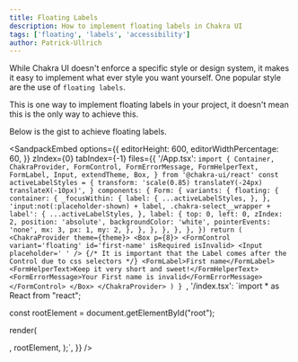 ```yaml
---
title: Floating Labels
description: How to implement floating labels in Chakra UI
tags: ['floating', 'labels', 'accessibility']
author: Patrick-Ullrich
---
```


While Chakra UI doesn't enforce a specific style or design system, it makes it
easy to implement what ever style you want yourself. One popular style are the
use of `floating labels`.

This is one way to implement floating labels in your project, it doesn't mean
this is the only way to achieve this.

Below is the gist to achieve floating labels.

<SandpackEmbed
  options={{
    editorHeight: 600,
    editorWidthPercentage: 60,
  }}
  zIndex={0}
  tabIndex={-1}
  files={{
    '/App.tsx': `import {
  Container,
  ChakraProvider,
  FormControl,
  FormErrorMessage,
  FormHelperText,
  FormLabel,
  Input,
  extendTheme,
  Box,
} from '@chakra-ui/react'
const activeLabelStyles = {
  transform: 'scale(0.85) translateY(-24px) translateX(-10px)',
}
  components: {
    Form: {
      variants: {
        floating: {
          container: {
            _focusWithin: {
              label: {
                ...activeLabelStyles,
              },
            },
            'input:not(:placeholder-shown) + label, .chakra-select__wrapper + label':
              {
                ...activeLabelStyles,
              },
            label: {
              top: 0,
              left: 0,
              zIndex: 2,
              position: 'absolute',
              backgroundColor: 'white',
              pointerEvents: 'none',
              mx: 3,
              px: 1,
              my: 2,
            },
          },
        },
      },
    },
  },
})
  return (
    <ChakraProvider theme={theme}>
      <Box p={8}>
        <FormControl variant='floating' id='first-name' isRequired isInvalid>
          <Input placeholder=' ' />
          {/* It is important that the Label comes after the Control due to css selectors */}
          <FormLabel>First name</FormLabel>
          <FormHelperText>Keep it very short and sweet!</FormHelperText>
          <FormErrorMessage>Your First name is invalid</FormErrorMessage>
        </FormControl>
      </Box>
    </ChakraProvider>
  )
}
`,
    '/index.tsx': `import * as React from "react";


const rootElement = document.getElementById("root");

render(

<ChakraProvider>
  <App />
</ChakraProvider>
, rootElement, );`, }} />
